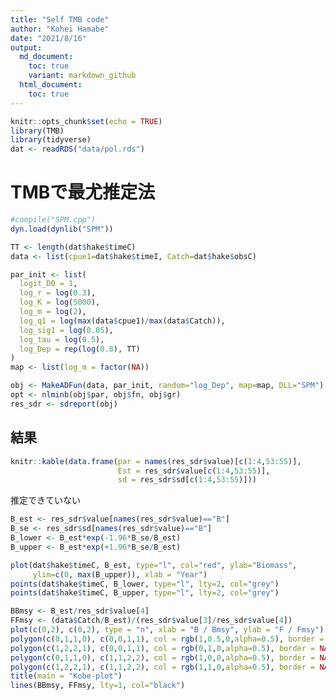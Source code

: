 ```yaml
---
title: "Self TMB code"
author: "Kohei Hamabe"
date: "2021/8/16"
output:
  md_document:
    toc: true
    variant: markdown_github
  html_document:
    toc: true
---
```


```r
knitr::opts_chunk$set(echo = TRUE)
library(TMB)
library(tidyverse)
dat <- readRDS("data/pol.rds")
```


# TMBで最尤推定法

```r

#compile("SPM.cpp")
dyn.load(dynlib("SPM"))

TT <- length(dat$hake$timeC)
data <- list(cpue1=dat$hake$timeI, Catch=dat$hake$obsC)

par_init <- list(
  logit_D0 = 1,
  log_r = log(0.3),
  log_K = log(5000),
  log_m = log(2),
  log_q1 = log(max(data$cpue1)/max(data$Catch)),
  log_sig1 = log(0.05),
  log_tau = log(0.5),
  log_Dep = rep(log(0.8), TT)
)
map <- list(log_m = factor(NA))

obj <- MakeADFun(data, par_init, random="log_Dep", map=map, DLL="SPM")
opt <- nlminb(obj$par, obj$fn, obj$gr)
res_sdr <- sdreport(obj)

```



## 結果

```r

knitr::kable(data.frame(par = names(res_sdr$value)[c(1:4,53:55)], 
                        Est = res_sdr$value[c(1:4,53:55)],
                        sd = res_sdr$sd[c(1:4,53:55)]))

```

推定できていない

```r

B_est <- res_sdr$value[names(res_sdr$value)=="B"]
B_se <- res_sdr$sd[names(res_sdr$value)=="B"]
B_lower <- B_est*exp(-1.96*B_se/B_est)
B_upper <- B_est*exp(+1.96*B_se/B_est)

plot(dat$hake$timeC, B_est, type="l", col="red", ylab="Biomass", 
     ylim=c(0, max(B_upper)), xlab = "Year")
points(dat$hake$timeC, B_lower, type="l", lty=2, col="grey")
points(dat$hake$timeC, B_upper, type="l", lty=2, col="grey")

BBmsy <- B_est/res_sdr$value[4]
FFmsy <- (data$Catch/B_est)/(res_sdr$value[3]/res_sdr$value[4])
plot(c(0,2), c(0,2), type = "n", xlab = "B / Bmsy", ylab = "F / Fmsy")
polygon(c(0,1,1,0), c(0,0,1,1), col = rgb(1,0.5,0,alpha=0.5), border = NA)
polygon(c(1,2,2,1), c(0,0,1,1), col = rgb(0,1,0,alpha=0.5), border = NA)
polygon(c(0,1,1,0), c(1,1,2,2), col = rgb(1,0,0,alpha=0.5), border = NA)
polygon(c(1,2,2,1), c(1,1,2,2), col = rgb(1,1,0,alpha=0.5), border = NA)
title(main = "Kobe-plot")
lines(BBmsy, FFmsy, lty=1, col="black")

```


